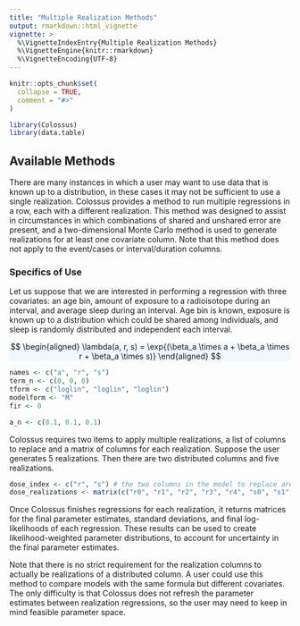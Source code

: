 ```yaml
---
title: "Multiple Realization Methods"
output: rmarkdown::html_vignette
vignette: >
  %\VignetteIndexEntry{Multiple Realization Methods}
  %\VignetteEngine{knitr::rmarkdown}
  %\VignetteEncoding{UTF-8}
---
```


```r
knitr::opts_chunk$set(
  collapse = TRUE,
  comment = "#>"
)
```

```r
library(Colossus)
library(data.table)
```

## Available Methods

There are many instances in which a user may want to use data that is known up to a distribution, in these cases it may not be sufficient to use a single realization. Colossus provides a method to run multiple regressions in a row, each with a different realization. This method was designed to assist in circumstances in which combinations of shared and unshared error are present, and a two-dimensional Monte Carlo method is used to generate realizations for at least one covariate column. Note that this method does not apply to the event/cases or interval/duration columns.

### Specifics of Use

Let us suppose that we are interested in performing a regression with three covariates: an age bin, amount of exposure to a radioisotope during an interval, and average sleep during an interval. Age bin is known, exposure is known up to a distribution which could be shared among individuals, and sleep is randomly distributed and independent each interval.

<p class="text-center" style="background-color: aliceblue">
$$
\begin{aligned}
    \lambda(a, r, s) = \exp{(\beta_a \times a + \beta_a \times r + \beta_a \times s)}
\end{aligned}
$$
</p>

```r
names <- c("a", "r", "s")
term_n <- c(0, 0, 0)
tform <- c("loglin", "loglin", "loglin")
modelform <- "M"
fir <- 0

a_n <- c(0.1, 0.1, 0.1)
```

Colossus requires two items to apply multiple realizations, a list of columns to replace and a matrix of columns for each realization. Suppose the user generates 5 realizations. Then there are two distributed columns and five realizations.

```r
dose_index <- c("r", "s") # the two columns in the model to replace are the radiation and sleeping covariates
dose_realizations <- matrix(c("r0", "r1", "r2", "r3", "r4", "s0", "s1", "s2", "s3", "s4"), nrow = 2) # columns to be used for realizations 0-4, rows for each column being replaced
```

Once Colossus finishes regressions for each realization, it returns matrices for the final parameter estimates, standard deviations, and final log-likelihoods of each regression. These results can be used to create likelihood-weighted parameter distributions, to account for uncertainty in the final parameter estimates.

Note that there is no strict requirement for the realization columns to actually be realizations of a distributed column. A user could use this method to compare models with the same formula but different covariates. The only difficulty is that Colossus does not refresh the parameter estimates between realization regressions, so the user may need to keep in mind feasible parameter space.
